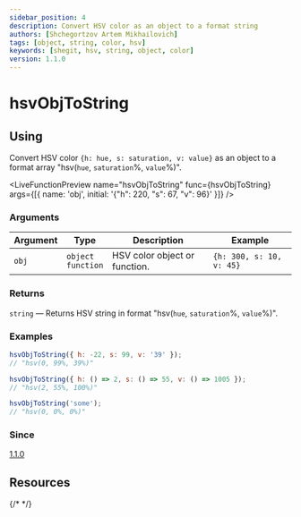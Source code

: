 ```yaml
---
sidebar_position: 4
description: Convert HSV color as an object to a format string
authors: [Shchegortzov Artem Mikhailovich]
tags: [object, string, color, hsv]
keywords: [shegit, hsv, string, object, color]
version: 1.1.0
---
```



# hsvObjToString

## Using

Convert HSV color `{h: hue, s: saturation, v: value}` as an object to a format array "hsv(`hue`, `saturation`%, `value`%)".

<LiveFunctionPreview
  name="hsvObjToString"
  func={hsvObjToString}
  args={[{ name: 'obj', initial: '{"h": 220, "s": 67, "v": 96}' }]}
/>

### Arguments

| Argument | Type                       | Description                   | Example                  |
| -------- | -------------------------- | ----------------------------- | ------------------------ |
| `obj`    | `object` <br /> `function` | HSV color object or function. | `{h: 300, s: 10, v: 45}` |

### Returns

`string` — Returns HSV string in format "hsv(`hue`, `saturation`%, `value`%)".

### Examples

```js
hsvObjToString({ h: -22, s: 99, v: '39' });
// "hsv(0, 99%, 39%)"

hsvObjToString({ h: () => 2, s: () => 55, v: () => 1005 });
// "hsv(2, 55%, 100%)"

hsvObjToString('some');
// "hsv(0, 0%, 0%)"
```

### Since

[1.1.0](https://www.npmjs.com/package/shegit/v/1.1.0)

## Resources

<div style={{ display: 'flex', gap: 20 }}>
  <GitHubResourceButton link="https://github.com/or-temka/shegit/tree/v1.1.0/src/functions/colors/utility/hsvObjToString" />
  {/* <CodeSandboxResourceButton link="https://codesandbox.io/p/sandbox/rgbarraytoobj-rppnwn" /> */}
</div>
